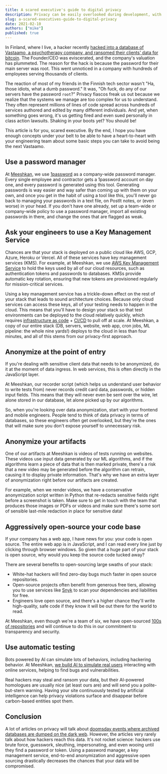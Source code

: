 ```yaml
---
title: A scared executive's guide to digital privacy
description: Privacy can be easily overlooked during development, with devastating consequences. Here are some simple tips to implement now and avoid complicated problems later.
slug: a-scared-executives-guide-to-digital-privacy
date: 2021-02-10
authors: ["mike"]
published: true
---
```


In Finland, where I live, a hacker recently [hacked into a database of Vastaamo, a psychotherapy company, and ransomed their clients' data for bitcoin](https://www.theguardian.com/world/2020/oct/26/tens-of-thousands-psychotherapy-records-hacked-in-finland?CMP=Share_AndroidApp_Other). The Founder/CEO was eviscerated, and the company's valuation has plummeted. The reason for the hack is because the password for their main server was root. This went unnoticed in a company with hundreds of employees serving thousands of clients.

The reaction of most of my friends in the Finnish tech sector wasn't "Ha, those idiots, what a dumb password." It was, "Oh fuck, do any of our servers have the password `root`?" Privacy fiascos freak us out because we realize that the systems we manage are too complex for us to understand. They often represent millions of lines of code spread across hundreds of services authored and edited by many different individuals. And yet, when something goes wrong, it's us getting fired and even sued personally in class action lawsuits. Shaking in your boots yet? You should be!

This article is for you, scared executive. By the end, I hope you have enough concepts under your belt to be able to have a heart-to-heart with your engineering team about some basic steps you can take to avoid being the next Vastaamo.

## Use a password manager

At [Meeshkan](https://meeshkan.com/), we use [1password](https://1password.com/) as a company-wide password manager. Every single employee and contractor gets a 1password account on day one, and every password is generated using this tool. Generating passwords is way easier and way safer than coming up with them on your own, and once you get in the habit of using a tool like this, you'll never go back to managing your passwords in a text file, on PostIt notes, or (even worse) in your head. If you don't have one already, set up a team-wide or company-wide policy to use a password manager, import all existing passwords in there, and change the ones that are flagged as weak.

## Ask your engineers to use a Key Management Service

Chances are that your stack is deployed on a public cloud like AWS, GCP, Azure, Heroku or Vercel. All of these services have key management services (KMS). For example, at Meeshkan, we use [AWS Key Management Service](https://aws.amazon.com/kms/) to hold the keys used by all of our cloud resources, such as authentication tokens and passwords to databases. KMSs provide automatic key rotation, ensuring that new tokens are provisioned regularly for mission-critical services.

Using a key management service has a trickle-down effect on the rest of your stack that leads to sound architecture choices. Because only cloud services can access these keys, all of your testing needs to happen in the cloud. This means that you'll have to design your stack so that test environments can be deployed to the cloud relatively quickly, which requires [infrastructure as code](https://en.wikipedia.org/wiki/Infrastructure_as_Code) + [CI/CD](https://en.wikipedia.org/wiki/CI/CD) to pull off at scale. At Meeshkan, a copy of our entire stack (DB, servers, website, web app, cron jobs, ML pipeline: the whole nine yards!) deploys to the cloud in less than four minutes, and all of this stems from our privacy-first approach.

## Anonymize at the point of entry

If you're dealing with sensitive client data that needs to be anonymized, do it at the moment of data ingress. In web services, this is often directly in the JavaScript layer.

At Meeshkan, our recorder script (which helps us understand user behavior to write tests from) never records credit card data, passwords, or hidden input fields. This means that they will never even be sent over the wire, let alone stored in our database, let alone picked up by our algorithms.

So, when you're looking over data anonymization, start with your frontend and mobile engineers. People tend to think of data privacy in terms of databases, so these engineers often get overlooked, but they're the ones that will make sure you don't expose yourself to unnecessary risk.

## Anonymize your artifacts

One of our artifacts at Meeshkan is videos of tests running on websites. These videos use input data generated by our ML algorithms, and if the algorithms learn a piece of data that is then marked private, there's a risk that a new video may be generated before the algorithm can retrain, causing it to display private information. That's why we have an extra layer of anonymization right before our artifacts are created.

For example, when we render videos, we have a conservative anonymization script written in Python that re-redacts sensitive fields right before a screenshot is taken. Make sure to get in touch with the team that produces those images or PDFs or videos and make sure there's some sort of sensible last-mile redaction in place for sensitive data!

## Aggressively open-source your code base

If your company has a web app, I have news for you: your code is open source. The entire web app is in JavaScript, and I can read every line just by clicking through browser windows. So given that a huge part of your stack is open source, why would you keep the source code tucked away?

There are several benefits to open-sourcing large swaths of your stack:

- White-hat hackers will find zero-day bugs much faster in open source repositories.
- Open-source projects often benefit from generous free tiers, allowing you to use services like [Snyk](https://snyk.io/) to scan your dependencies and liabilities for free.
- Engineers love open source, and there's a higher chance they'll write high-quality, safe code if they know it will be out there for the world to read.

At Meeshkan, even though we're a team of six, we have open-sourced [100s of repositories](https://github.com/meeshkan) and will continue to do this in our commitment to transparency and security.

## Use automatic testing

Bots powered by AI can simulate lots of behaviors, including hackering behavior. At Meeshkan, [we build AI to simulate real users](https://meeshkan.com/) interacting with online services, helping to find bugs and vulnerabilities.

Real hackers may steal and ransom your data, but their AI-powered homologues are usually nice (at least ours are) and will send you a polite-but-stern warning. Having your site continuously tested by artificial intelligence can help privacy violations surface and disappear before carbon-based entities spot them.

## Conclusion

A lot of articles on privacy will talk about [doomsday events where archived databases are dumped on the dark web](https://www.pandasecurity.com/en/mediacenter/security/lessons-ashley-madison-data-breach/). However, the articles very rarely talk about how hackers reach this data. It's not rocket science: hackers use brute force, guesswork, sleuthing, impersonating, and even wooing until they find a password or token. Using a password manager, a key management service, end-to-end anonymization and aggressive open sourcing drastically decreases the chances that your data will be compromised.
